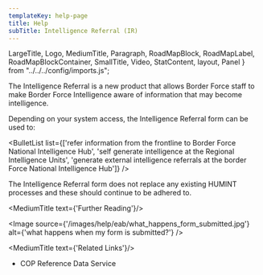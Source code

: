 ```yaml
---
templateKey: help-page
title: Help
subTitle: Intelligence Referral (IR)
---
```

LargeTitle, Logo, MediumTitle, Paragraph, RoadMapBlock, RoadMapLabel, RoadMapBlockContainer, SmallTitle, Video, StatContent, layout, Panel } from "../../../config/imports.js";

The Intelligence Referral is a new product that allows Border Force staff to make Border Force Intelligence aware of information that may become intelligence.

Depending on your system access, the Intelligence Referral form can be used to:

<BulletList list={['refer information from the frontline to Border Force National Intelligence Hub', 'self generate intelligence at the Regional Intelligence Units', 'generate external intelligence referrals at the border Force National Intelligence Hub']} />

The Intelligence Referral form does not replace any existing HUMINT processes and these should continue to be adhered to.


<MediumTitle text={'Further Reading'}/>

<Image source={'/images/help/eab/what_happens_form_submitted.jpg'} alt={'what happens when my form is submitted?'} />

<MediumTitle text={'Related Links'}/>

<ul class="govuk-list govuk-list--bullet">
	<li><Link class="govuk-link" to="https://www.refdata.homeoffice.gov.uk/">COP Reference Data Service</Link></li>
</ul>
